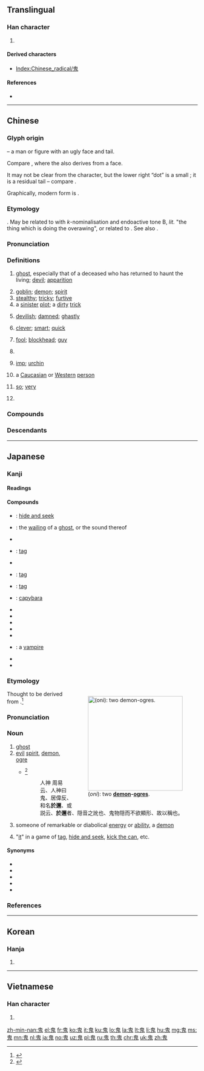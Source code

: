 {{character info/new}}
==Translingual==
{{stroke order|type=animate}}
{{stroke order|type=cursive}}

===Han character===
{{Han char|rn=194|rad=鬼|as=00|sn=10|four=26213|canj=HUI,HI}}

# {{mul-kangxi radical-def}}

====Derived characters====
* [[Index:Chinese_radical/鬼]]

====References====
* {{Han ref|kx=1460.300|dkj=45758|dj=1993.190|hdz=74427.010|uh=9B3C|ud=39740|bh=B0AD|bd=45229}}

----

==Chinese==
{{zh-forms}}
{{wikipedia|Chinese ghosts}}

===Glyph origin===
{{Han etyl}}
{{liushu|p}} – a man or figure with an ugly face and tail.

Compare {{zh-l|*異|different, strange}}, where the {{zh-l|*田}} also derives from a face.

It may not be clear from the character, but the lower right “dot” is a small {{zh-l|*厶}}; it is a residual tail – compare {{zh-l|*离}}.

Graphically, modern form is {{Han compound|甶|儿|厶}}.

===Etymology===
{{unk.|lang=zh}}. May be related to {{och-l|威|to overawe, to terrorise}} with ''k''-nominalisation and endoactive tone B, ''lit.'' "the thing which is doing the overawing", or related to {{och-l|歸|to return}}. See also {{och-l|詭|to deceive; peculiar}}.

===Pronunciation===
{{zh-pron
|m=guǐ
|c=gwai2
|h=pfs=kúi
|md=gūi
|mn=kúi
|w=2jy,2kue
|w_note=2jy - colloquial; 2kue - literary
|mc=y
|oc=y
|cat=n,a,suf
}}

===Definitions===
{{zh-hanzi}}

# [[ghost]], especially that of a deceased who has returned to haunt the living; [[devil]]; [[apparition]]
#: {{zh-x|這 房子 常常 鬧鬼。|This house is haunted.}}
# [[goblin]]; [[demon]]; [[spirit]]
# [[stealthy]]; [[tricky]]; [[furtive]]
# a [[sinister]] [[plot]]; a [[dirty]] [[trick]]
#: {{zh-x|心裡 有 鬼|to harbour intentions that can't bear daylight}}
# [[devilish]]; [[damned]]; [[ghastly]]
#: {{zh-x|鬼 天氣|'''damned''' weather}}
# {{lb|zh|informal}} [[clever]]; [[smart]]; [[quick]]
#: {{zh-x|這 孩子 鬼 得{de}很！|This kid is amazingly '''smart'''!}}
# {{lb|zh|derogatory}} [[fool]]; [[blockhead]]; [[guy]]
#: {{zh-x|那個 老鬼 又 來 了。|That gaffer is coming again.}}
# {{n-g|Derogatory name for people with a flaw or vice.}}
#: {{zh-x|煙鬼|heavy smoker}}
#: {{zh-x|酒鬼|alcoholic}}
#: {{zh-x|懶鬼|lazybones}}
# {{lb|zh|intimate}} [[imp]]; [[urchin]]
#: {{zh-x|小鬼|imp}}
#: {{zh-x|機靈鬼|crafty child}}
# {{lb|zh|regional|usually in compounds}} a [[Caucasian]] or [[Western]] [[person]]
#: {{zh-x|鬼佬|gweilo ''(derogatory term for a white person)''|C}}
# {{lb|zh|Cantonese|inserted in certain adjectives}} [[so]]; [[very]]
# {{lb|zh|vulgar}} {{non-gloss definition|an intensifier}}
#: {{zh-x|什麼 鬼 233|what the hell LOL}}
#: {{zh-x|我 點 鬼 記得！|How '''the hell''' am I supposed to remember?!|C}}
#: {{zh-x|有 鬼 人 知 咩！|Who ['''the fuck'''] knows!|C}}
#: {{zh-x|鬼 叫 你……|Who '''the hell''' told you to...|C}}

===Compounds===
{{zh-der|鬼把戲|鬼筆|鬼道|鬼魂|鬼臉|鬼錄|鬼子|懶鬼|醉鬼|酒鬼|煙鬼|色鬼|調皮鬼|吸血鬼|搗蛋鬼|鬼神|鬼也不上門|鬼影幢幢|鬼混|洋鬼子|鬼仔|鬼佬|鬼妹|鬼婆|白鬼|一步一鬼|五鬼|人小鬼大|人鬼殊途|促狹鬼|倀鬼|假洋鬼子|做神做鬼|做鬼|做鬼臉|催命鬼|冒失鬼|冰清鬼冷|出鬼入神|勢利鬼|勾使鬼|勾死鬼|千鬼百怪|半人半鬼|厲鬼|各懷鬼胎|吊死鬼|吝嗇鬼|唬鬼瞞神|喝神斷鬼|地理鬼|地裡鬼|地頭鬼|大頭鬼|天地鬼神|奸同鬼蜮|妖魔鬼怪|孤鬼兒|孤魂野鬼|小氣鬼|小鬼|小鬼難纏|小鬼頭|屈死鬼|弄喧搗鬼|弄神弄鬼|弄鬼|弄鬼妝么|弄鬼弔猴|弄鬼搏沙|引鬼上門|心懷鬼胎|急腳鬼|悖時鬼|惡鬼|懷有鬼胎|懷著鬼胎|懷鬼胎|打鬼|打鬼淨淨|扮鬼臉|拍鬼臉|拜鬼求神|捏神捏鬼|捏胎鬼|捻神捻鬼|搗鬼|搗鬼弔白|搞鬼|攪鬼|敝鬼|新鬼|替死鬼|有鬼似的|杯蛇鬼車|業鬼|機伶鬼兒|死鬼|水鬼|求神拜鬼|沒神沒鬼|沒頭鬼|油鬼|泣鬼神|活見鬼|淘氣鬼|清眼鬼|為鬼為蜮|為鬼為魅|烏鬼|燒紙引鬼|牛鬼蛇神|狂魂怨鬼|狼嗥鬼叫|狼號鬼叫|狼號鬼哭|疑人疑鬼|疑心疑鬼|疑神疑鬼|疑鬼疑神|疫鬼|癆病鬼|白日見鬼|白日鬼|瞎神搗鬼|瞞神嚇鬼|瞞神弄鬼|瞞神諕鬼|短命鬼|社鬼|神出鬼入|神出鬼沒|神嚎鬼哭|神妖鬼怪|神工鬼力|神工鬼斧|神差鬼使|神怒鬼怨|神愁鬼哭|神施鬼設|神欽鬼伏|神號鬼哭|神頭鬼臉|神頭鬼面|神鬼不測|神鬼不知|神鬼不覺|神鬼莫測|神鬼難測|窮鬼|精靈鬼|綁鬼|缺德鬼|罡神泥鬼|耗鬼|背時鬼|膽小鬼|色中餓鬼|若敖鬼餒|蓬頭鬼|行鬼路兒|行鬼頭兒|裝神弄鬼|裝鬼臉|要命鬼|見神見鬼|見鬼|討債鬼|討厭鬼|說鬼話|調鬼|賊鬼|送鬼|都鬼|錄鬼簿|錢可使鬼|陰鬼|雅片鬼|雌牙鬼|餓鬼|騙鬼|驅鬼|鬧鬼|鬼串|鬼主意|鬼亂|鬼使神差|鬼促促|鬼出電入|鬼剃頭|鬼力|鬼化狐|鬼卒|鬼名|鬼名堂|鬼吹燈|鬼哭狼嚎|鬼哭狼號|鬼哭神嚎|鬼哭神號|鬼域|鬼子兵|鬼子敢爾|鬼屋|鬼工|鬼市子|鬼弄|鬼影|鬼影子|鬼怕惡人|鬼怪|鬼慌|鬼戮神誅|鬼才|鬼打撲|鬼打更|鬼打渾|鬼打牆|鬼打鈸|鬼扯|鬼扯淡|鬼扯腿|鬼扯蛋|鬼捏青|鬼推磨|鬼摸腦殼|鬼擊|鬼擘口|鬼攛揝|鬼故事|鬼斧|鬼斧神工|鬼方|鬼月|鬼母|鬼火|鬼燐|鬼牌|鬼物|鬼狐|鬼狐猶|鬼狐由|鬼畫桃符|鬼畫符|鬼病|鬼瞰其室|鬼神不測|鬼神莫測|鬼神莫窺|鬼祟|鬼窟洞|鬼節|鬼算盤|鬼精|鬼精靈|鬼聰明|鬼胎|鬼胡油|鬼胡由|鬼臉青|鬼花招|鬼花樣|鬼葸戲|鬼薪|鬼蜮|鬼蜮伎倆|鬼行胸臆|鬼見愁|鬼計多端|鬼話|鬼話連篇|鬼諢|鬼谷子|鬼質|鬼車|鬼迷心竅|鬼酉上車|鬼針草|鬼門|鬼門道|鬼門關|鬼隨邪|鬼雄|鬼靈|鬼靈信仰|鬼靈精|鬼靈精兒|鬼頭|鬼頭刀|鬼頭關竅|鬼頭風|鬼頭鬼腦|鬼飯疙瘩|鬼鬼唧唧|鬼鬼祟祟|鬼鬼頭頭|鬼魅|鬼魅伎倆|鬼點子|鬼黠|魔鬼|魔鬼學派|魔鬼湖|魔鬼身材|點鬼之談|點鬼簿}}

===Descendants===
{{CJKV||き|귀|quỷ}}

----

==Japanese==
{{wikipedia|lang=ja}}

===Kanji===
{{ja-kanji|grade=c|rs=鬼00}}

====Readings====
{{ja-readings
|goon=[[き]] (ki)
|kanon=[[き]] (ki)
|kun=[[おに]] (oni)
}}

====Compounds====
{{der-top|Compounds}}
* {{ja-r|隠れ鬼|かくれおに}}: [[hide and seek]]
* {{ja-r|鬼哭|きこく}}: the [[wailing]] of a [[ghost]], or the sound thereof
* {{ja-r|鬼神|きじん}}
* {{ja-r|鬼遊び|おにあそび}}: [[tag]] {{gloss|game}}
* {{ja-r|鬼神|おにがみ}}
* {{ja-r|鬼ごっこ|おにごっこ}}: [[tag]] {{gloss|game}}
* {{ja-r|鬼事|おにごと}}: [[tag]] {{gloss|game}}
* {{ja-r|鬼天竺鼠|おにてんじくねずみ}}: [[capybara]]
{{der-mid}}
* {{ja-r|鬼女|きじょ}}
* {{ja-r|鬼籍|きせき}}
* {{ja-r|鬼畜|きちく}}
* {{ja-r|鬼面|きめん}}
* {{ja-r|鬼門|きもん}}
* {{ja-r|吸血鬼|きゅうけつき}}: a [[vampire]]
* {{ja-r|鬼火|おにび}}
* {{ja-r|牛鬼|うしおに}}
{{der-bottom}}

===Etymology===
<div style="float:right;">
[[File:Oni2WP.jpg|thumb|250px|{{lang|ja|鬼}} (''oni''): two '''[[demon]]-[[ogre]]s'''.]]
</div>
{{ja-kanjitab|おに|yomi=k}}
Thought to be derived from {{m|ja|隠|tr=on||to hide; hidden from sight}}.<ref name="DJR">{{R:Daijirin}}</ref>

===Pronunciation===
{{ja-pron|yomi=k|おに|acc=2|acc_ref=NHK,DJR}}

===Noun===
{{ja-noun|おに}}

# [[ghost]]
# [[evil]] [[spirit]], [[demon]], [[ogre]]
#* {{RQ:Wamyō Ruijushō|1|32}}<ref>{{R:Wamyō Ruijushō}}</ref>
#*: 人神 周易云、人神曰鬼、居偉反、和名'''於邇'''、或説云、'''於邇'''者、隠音之訛也、鬼物隠而不欲顯形、故以稱也。
# {{lb|ja|sort=おに|metaphor}} someone of remarkable or diabolical [[energy]] or [[ability]], a [[demon]]
#: {{ja-usex|彼女は殺人の'''鬼'''だ。|かのじょ は さつじん の '''おに''' だ。|She is a '''demon''' of murder.}}
# "[[it]]" in a game of [[tag]], [[hide and seek]], [[kick the can]], etc.

====Synonyms====
* {{l|ja|魔}}
* {{l|ja|妖}}
* {{l|ja|幽霊}}
* {{l|ja|怨霊}}
* {{l|ja|妖魔}}

===References===
<references/>

----

==Korean==

===Hanja===
{{ko-hanja|hangeul=귀|eumhun=|rv=gwi|mr=kwi|y=kwi}}

# {{rfdef|lang=ko|sort=鬼00}}

----

==Vietnamese==

===Han character===
{{vi-hantu|[[quỷ]], [[khuỷu]], [[quẽ]], [[quỉ]], [[sưu]]|rs=鬼00}}

# {{rfdef|lang=vi|sort=鬼00}}

[[Category:CJKV radicals| ]]

[[zh-min-nan:鬼]]
[[el:鬼]]
[[fr:鬼]]
[[ko:鬼]]
[[it:鬼]]
[[ku:鬼]]
[[lo:鬼]]
[[la:鬼]]
[[lt:鬼]]
[[li:鬼]]
[[hu:鬼]]
[[mg:鬼]]
[[ms:鬼]]
[[mn:鬼]]
[[nl:鬼]]
[[ja:鬼]]
[[no:鬼]]
[[uz:鬼]]
[[pl:鬼]]
[[ru:鬼]]
[[th:鬼]]
[[chr:鬼]]
[[uk:鬼]]
[[zh:鬼]]